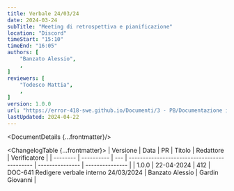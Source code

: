 ```yaml
---
title: Verbale 24/03/24
date: 2024-03-24
subTitle: "Meeting di retrospettiva e pianificazione"
location: "Discord"
timeStart: "15:10"
timeEnd: "16:05"
authors: [
	"Banzato Alessio",
	,
]
reviewers: [
	"Todesco Mattia",
	,
]
version: 1.0.0
url: "https://error-418-swe.github.io/Documenti/3 - PB/Documentazione interna/Verbali/24-03-24_v1.0.0.pdf"
lastUpdated: 2024-04-22
---
```



<DocumentDetails {...frontmatter}/>

<ChangelogTable {...frontmatter}>
| Versione | Data       | PR  | Titolo                                      | Redattore       | Verificatore    |
| -------- | ---------- | --- | ------------------------------------------- | --------------- | --------------- |
| 1.0.0    | 22-04-2024 | 412 | DOC-641 Redigere verbale interno 24/03/2024 | Banzato Alessio | Gardin Giovanni |
</ChangelogTable>

